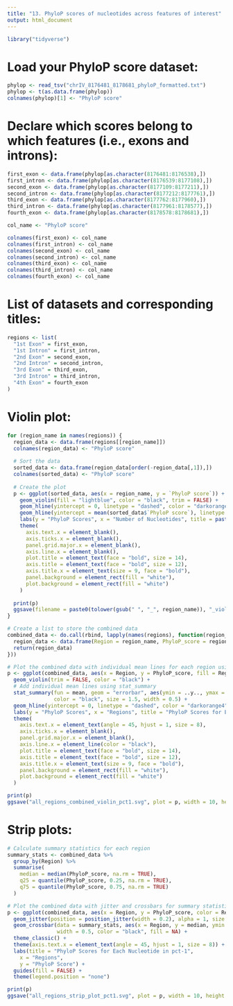 ```yaml
---
title: "13. PhyloP scores of nucleotides across features of interest"
output: html_document
---
```


```r
library("tidyverse")
```

# Load your PhyloP score dataset:
```r
phylop <- read_tsv("chrIV_8176481_8178681_phyloP_formatted.txt")
phylop <- t(as.data.frame(phylop))
colnames(phylop)[1] <- "PhyloP score"
```

# Declare which scores belong to which features (i.e., exons and introns):
```r
first_exon <- data.frame(phylop[as.character(8176481:8176538),])
first_intron <- data.frame(phylop[as.character(8176539:8177108),])
second_exon <- data.frame(phylop[as.character(8177109:8177211),])
second_intron <- data.frame(phylop[as.character(8177212:8177761),])
third_exon <- data.frame(phylop[as.character(8177762:8177960),])
third_intron <- data.frame(phylop[as.character(8177961:8178577),])
fourth_exon <- data.frame(phylop[as.character(8178578:8178681),])

col_name <- "PhyloP score"

colnames(first_exon) <- col_name
colnames(first_intron) <- col_name
colnames(second_exon) <- col_name
colnames(second_intron) <- col_name
colnames(third_exon) <- col_name
colnames(third_intron) <- col_name
colnames(fourth_exon) <- col_name
```

# List of datasets and corresponding titles:
```r
regions <- list(
  "1st Exon" = first_exon,
  "1st Intron" = first_intron,
  "2nd Exon" = second_exon,
  "2nd Intron" = second_intron,
  "3rd Exon" = third_exon,
  "3rd Intron" = third_intron,
  "4th Exon" = fourth_exon
)
```

# Violin plot:
```r
for (region_name in names(regions)) {
  region_data <- data.frame(regions[[region_name]])
  colnames(region_data) <- "PhyloP score"
  
  # Sort the data
  sorted_data <- data.frame(region_data[order(-region_data[,1]),])
  colnames(sorted_data) <- "PhyloP score"
  
  # Create the plot
  p <- ggplot(sorted_data, aes(x = region_name, y = `PhyloP score`)) +
    geom_violin(fill = "lightblue", color = "black", trim = FALSE) +
    geom_hline(yintercept = 0, linetype = "dashed", color = "darkorange4") +
    geom_hline(yintercept = mean(sorted_data$`PhyloP score`), linetype = "twodash", color = "black") +
    labs(y = "PhyloP Scores", x = "Number of Nucleotides", title = paste("PhyloP Scores for Each Nucleotide in the", region_name, "of pct-1")) +
    theme(
      axis.text.x = element_blank(),
      axis.ticks.x = element_blank(),
      panel.grid.major.x = element_blank(),
      axis.line.x = element_blank(),
      plot.title = element_text(face = "bold", size = 14),
      axis.title = element_text(face = "bold", size = 12),
      axis.title.x = element_text(size = 9, face = "bold"),
      panel.background = element_rect(fill = "white"),
      plot.background = element_rect(fill = "white")
    )
  
  print(p)
  ggsave(filename = paste0(tolower(gsub(" ", "_", region_name)), "_violin_pct1.svg"), plot = p, width = 6, height = 4)
}

# Create a list to store the combined data
combined_data <- do.call(rbind, lapply(names(regions), function(region_name) {
  region_data <- data.frame(Region = region_name, PhyloP_score = regions[[region_name]][, 1])
  return(region_data)
}))

# Plot the combined data with individual mean lines for each region using stat_summary
p <- ggplot(combined_data, aes(x = Region, y = PhyloP_score, fill = Region)) +
  geom_violin(trim = FALSE, color = "black") +
  # Add individual mean lines using stat_summary
  stat_summary(fun = mean, geom = "errorbar", aes(ymin = ..y.., ymax = ..y..),
               color = "black", size = 1.5, width = 0.5) +
  geom_hline(yintercept = 0, linetype = "dashed", color = "darkorange4") +
  labs(y = "PhyloP Scores", x = "Regions", title = "PhyloP Scores for Each Nucleotide in pct-1") +
  theme(
    axis.text.x = element_text(angle = 45, hjust = 1, size = 8),
    axis.ticks.x = element_blank(),
    panel.grid.major.x = element_blank(),
    axis.line.x = element_line(color = "black"),
    plot.title = element_text(face = "bold", size = 14),
    axis.title = element_text(face = "bold", size = 12),
    axis.title.x = element_text(size = 9, face = "bold"),
    panel.background = element_rect(fill = "white"),
    plot.background = element_rect(fill = "white")
  )

print(p)
ggsave("all_regions_combined_violin_pct1.svg", plot = p, width = 10, height = 6)
```

# Strip plots:
```r
# Calculate summary statistics for each region
summary_stats <- combined_data %>%
  group_by(Region) %>%
  summarise(
    median = median(PhyloP_score, na.rm = TRUE),
    q25 = quantile(PhyloP_score, 0.25, na.rm = TRUE),
    q75 = quantile(PhyloP_score, 0.75, na.rm = TRUE)
  )

# Plot the combined data with jitter and crossbars for summary statistics
p <- ggplot(combined_data, aes(x = Region, y = PhyloP_score, color = Region)) +
  geom_jitter(position = position_jitter(width = 0.2), alpha = 1, size = 0.55) +
  geom_crossbar(data = summary_stats, aes(x = Region, y = median, ymin = q25, ymax = q75), 
                width = 0.5, color = "black", fill = NA) +
  theme_classic() +
  theme(axis.text.x = element_text(angle = 45, hjust = 1, size = 8)) +
  labs(title = "PhyloP Scores for Each Nucleotide in pct-1",
    x = "Regions",
    y = "PhyloP Score") +
  guides(fill = FALSE) +
  theme(legend.position = "none")

print(p)
ggsave("all_regions_strip_plot_pct1.svg", plot = p, width = 10, height = 6)
```

